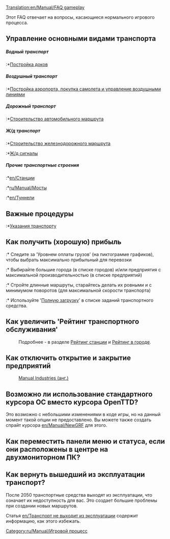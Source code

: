 [[Translation:en/Manual/FAQ gameplay]]
{{ru/Перевод|en/Manual/FAQ gameplay|100}}

Этот FAQ отвечает на вопросы, касающиеся нормального игрового процесса.

==Управление основными видами транспорта==
=====Водный транспорт=====
:*[[en/Manual/Waterway construction|Постройка доков]]

=====Воздушный транспорт=====
:*[[en/Manual/Airport construction|Постройка аэропорта, покупка самолета и управление воздушными линиями]]

=====Дорожный транспорт=====
:*[[en/Manual/Roadway construction|Строительство автомобильного маршрута]]

=====Ж/д транспорт=====
:*[[en/Manual/Railway construction|Строительство железнодорожного маршрута]]
:*[[en/Manual/Signals|Ж/д сигналы]]

=====Прочие транспортные строения=====
:*[[en/Станции]]
:*[[ru/Manual/Мосты]]
:*[[en/Туннели]]

==Важные процедуры==
:*[[en/Manual/Orders|Указания транспорту]]

==Как получить (хорошую) прибыль==
:* Следите за 'Уровнем оплаты грузов' (на пиктограмме графиков), чтобы выбрать максимально прибыльный для перевозки
:* Выбирайте большие города (в списке городов) и/или предприятия с максимальной производительностью (в списке предприятий)
:* Стройте длинные маршруты, старайтесь делать их ровными и с минимумом поворотов (для максимальной скорости транспорта)
:* Используйте '[[en/Manual/Orders#full-load|Полную загрузку]]' в списке заданий транспортного средства.

==Как увеличить 'Рейтинг транспортного обслуживания'==
:Подробнее - в разделе [[en/Manual/Game Mechanics/Main Page#station-rating|Рейтинг станции]] и [[en/Manual/Game Mechanics/Main Page#local-authority-rating|Рейтинг в городе]].

==Как отключить открытие и закрытие предприятий==
:[http://grfcrawler.tt-forums.net/details.php?do=details&id=244 Manual Industries (анг.)]

==Возможно ли использование стандартного курсора ОС вместо курсора OpenTTD?==
Это возможно с небольшими изменениями в коде игры, но на данный момент такой опции не предоставлено. Вы можете также создать спрайт курсора [[en/Manual/NewGRF]] для этого.

==Как переместить панели меню и статуса, если они расположены в центре на двухмониторном ПК?==

==Как вернуть вышедший из эксплуатации транспорт?==
После 2050 транспортные средства выходят из эксплуатации, что означает их недоступность для вас. Это создает большие проблемы при создании новых маршрутов.

Статья [[en/Транспорт не выходит из эксплуатации]] содержит информацию, как этого избежать.

[[Category:ru/Manual/Игровой процесс]]